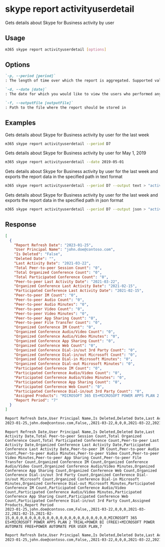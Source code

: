 
# skype report activityuserdetail

Gets details about Skype for Business activity by user

## Usage

```sh
m365 skype report activityuserdetail [options]
```

## Options

```md definition-list
`-p, --period [period]`
: The length of time over which the report is aggregated. Supported values `D7`, `D30`, `D90`, `D180`.

`-d, --date [date]`
: The date for which you would like to view the users who performed any activity. Supported date format is YYYY-MM-DD. Specify the date or period, but not both

`-f, --outputFile [outputFile]`
: Path to the file where the report should be stored in
```

<Global />

## Examples

Gets details about Skype for Business activity by user for the last week

```sh
m365 skype report activityuserdetail --period D7
```

Gets details about Skype for Business activity by user for May 1, 2019

```sh
m365 skype report activityuserdetail --date 2019-05-01
```

Gets details about Skype for Business activity by user for the last week and exports the report data in the specified path in text format

```sh
m365 skype report activityuserdetail --period D7 --output text > "activityuserdetail.txt"
```

Gets details about Skype for Business activity by user for the last week and exports the report data in the specified path in json format

```sh
m365 skype report activityuserdetail --period D7 --output json > "activityuserdetail.json"
```

## Response

<Tabs>
  <TabItem value="JSON">

  ```json
  [
    {
      "Report Refresh Date": "2023-01-25",
      "User Principal Name": "john.doe@contoso.com",
      "Is Deleted": "False",
      "Deleted Date": "",
      "Last Activity Date": "2021-03-22",
      "Total Peer-to-peer Session Count": "0",
      "Total Organized Conference Count": "0",
      "Total Participated Conference Count": "0",
      "Peer-to-peer Last Activity Date": "2021-03-22",
      "Organized Conference Last Activity Date": "2021-02-15",
      "Participated Conference Last Activity Date": "2021-02-15",
      "Peer-to-peer IM Count": "0",
      "Peer-to-peer Audio Count": "0",
      "Peer-to-peer Audio Minutes": "0",
      "Peer-to-peer Video Count": "0",
      "Peer-to-peer Video Minutes": "0",
      "Peer-to-peer App Sharing Count": "0",
      "Peer-to-peer File Transfer Count": "0",
      "Organized Conference IM Count": "0",
      "Organized Conference Audio/Video Count": "0",
      "Organized Conference Audio/Video Minutes": "0",
      "Organized Conference App Sharing Count": "0",
      "Organized Conference Web Count": "0",
      "Organized Conference Dial-in/out 3rd Party Count": "0",
      "Organized Conference Dial-in/out Microsoft Count": "0",
      "Organized Conference Dial-in Microsoft Minutes": "0",
      "Organized Conference Dial-out Microsoft Minutes": "0",
      "Participated Conference IM Count": "0",
      "Participated Conference Audio/Video Count": "0",
      "Participated Conference Audio/Video Minutes": "0",
      "Participated Conference App Sharing Count": "0",
      "Participated Conference Web Count": "0",
      "Participated Conference Dial-in/out 3rd Party Count": "0",
      "Assigned Products": "MICROSOFT 365 E5+MICROSOFT POWER APPS PLAN 2 TRIAL+POWER BI (FREE)+MICROSOFT POWER AUTOMATE FREE+POWER AUTOMATE PER USER PLAN",
      "Report Period": "7"
    }
  ]
  ```

  </TabItem>
  <TabItem value="Text">

  ```txt
  Report Refresh Date,User Principal Name,Is Deleted,Deleted Date,Last Activity Date,Total Peer-to-peer Session Count,Total Organized Conference Count,Total Participated Conference Count,Peer-to-peer Last Activity Date,Organized Conference Last Activity Date,Participated Conference Last Activity Date,Peer-to-peer IM Count,Peer-to-peer Audio Count,Peer-to-peer Audio Minutes,Peer-to-peer Video Count,Peer-to-peer Video Minutes,Peer-to-peer App Sharing Count,Peer-to-peer File Transfer Count,Organized Conference IM Count,Organized Conference Audio/Video Count,Organized Conference Audio/Video Minutes,Organized Conference App Sharing Count,Organized Conference Web Count,Organized Conference Dial-in/out 3rd Party Count,Organized Conference Dial-in/out Microsoft Count,Organized Conference Dial-in Microsoft Minutes,Organized Conference Dial-out Microsoft Minutes,Participated Conference IM Count,Participated Conference Audio/Video Count,Participated Conference Audio/Video Minutes,Participated Conference App Sharing Count,Participated Conference Web Count,Participated Conference Dial-in/out 3rd Party Count,Assigned Products,Report Period
  2023-01-25,john.doe@contoso.com,False,,2021-03-22,0,0,0,2021-03-22,2021-02-15,2021-02-15,0,0,0,0,0,0,0,0,0,0,0,0,0,0,0,0,0,0,0,0,0,0,MICROSOFT 365 E5+MICROSOFT POWER APPS PLAN 2 TRIAL+POWER BI (FREE)+MICROSOFT POWER AUTOMATE FREE+POWER AUTOMATE PER USER PLAN,7
  ```

  </TabItem>
  <TabItem value="CSV">

  ```csv
  Report Refresh Date,User Principal Name,Is Deleted,Deleted Date,Last Activity Date,Total Peer-to-peer Session Count,Total Organized Conference Count,Total Participated Conference Count,Peer-to-peer Last Activity Date,Organized Conference Last Activity Date,Participated Conference Last Activity Date,Peer-to-peer IM Count,Peer-to-peer Audio Count,Peer-to-peer Audio Minutes,Peer-to-peer Video Count,Peer-to-peer Video Minutes,Peer-to-peer App Sharing Count,Peer-to-peer File Transfer Count,Organized Conference IM Count,Organized Conference Audio/Video Count,Organized Conference Audio/Video Minutes,Organized Conference App Sharing Count,Organized Conference Web Count,Organized Conference Dial-in/out 3rd Party Count,Organized Conference Dial-in/out Microsoft Count,Organized Conference Dial-in Microsoft Minutes,Organized Conference Dial-out Microsoft Minutes,Participated Conference IM Count,Participated Conference Audio/Video Count,Participated Conference Audio/Video Minutes,Participated Conference App Sharing Count,Participated Conference Web Count,Participated Conference Dial-in/out 3rd Party Count,Assigned Products,Report Period
  2023-01-25,john.doe@contoso.com,False,,2021-03-22,0,0,0,2021-03-22,2021-02-15,2021-02-15,0,0,0,0,0,0,0,0,0,0,0,0,0,0,0,0,0,0,0,0,0,0,MICROSOFT 365 E5+MICROSOFT POWER APPS PLAN 2 TRIAL+POWER BI (FREE)+MICROSOFT POWER AUTOMATE FREE+POWER AUTOMATE PER USER PLAN,7
  ```

  </TabItem>
  <TabItem value="Markdown">

  ```md
  Report Refresh Date,User Principal Name,Is Deleted,Deleted Date,Last Activity Date,Total Peer-to-peer Session Count,Total Organized Conference Count,Total Participated Conference Count,Peer-to-peer Last Activity Date,Organized Conference Last Activity Date,Participated Conference Last Activity Date,Peer-to-peer IM Count,Peer-to-peer Audio Count,Peer-to-peer Audio Minutes,Peer-to-peer Video Count,Peer-to-peer Video Minutes,Peer-to-peer App Sharing Count,Peer-to-peer File Transfer Count,Organized Conference IM Count,Organized Conference Audio/Video Count,Organized Conference Audio/Video Minutes,Organized Conference App Sharing Count,Organized Conference Web Count,Organized Conference Dial-in/out 3rd Party Count,Organized Conference Dial-in/out Microsoft Count,Organized Conference Dial-in Microsoft Minutes,Organized Conference Dial-out Microsoft Minutes,Participated Conference IM Count,Participated Conference Audio/Video Count,Participated Conference Audio/Video Minutes,Participated Conference App Sharing Count,Participated Conference Web Count,Participated Conference Dial-in/out 3rd Party Count,Assigned Products,Report Period
  2023-01-25,john.doe@contoso.com,False,,2021-03-22,0,0,0,2021-03-22,2021-02-15,2021-02-15,0,0,0,0,0,0,0,0,0,0,0,0,0,0,0,0,0,0,0,0,0,0,MICROSOFT 365 E5+MICROSOFT POWER APPS PLAN 2 TRIAL+POWER BI (FREE)+MICROSOFT POWER AUTOMATE FREE+POWER AUTOMATE PER USER PLAN,7
  ```

  </TabItem>
</Tabs>

